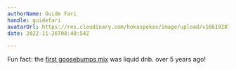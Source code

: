 ```yaml
---
authorName: Guide Fari
handle: guidefari
avatarUrl: https://res.cloudinary.com/hokaspokas/image/upload/v1661928720/bar_shpohc.png
date: 2022-11-26T08:40:54Z

---
```

Fun fact: the [first goosebumps mix](https://youtu.be/AAV_nHhD8pg) was liquid dnb. over 5 years ago!